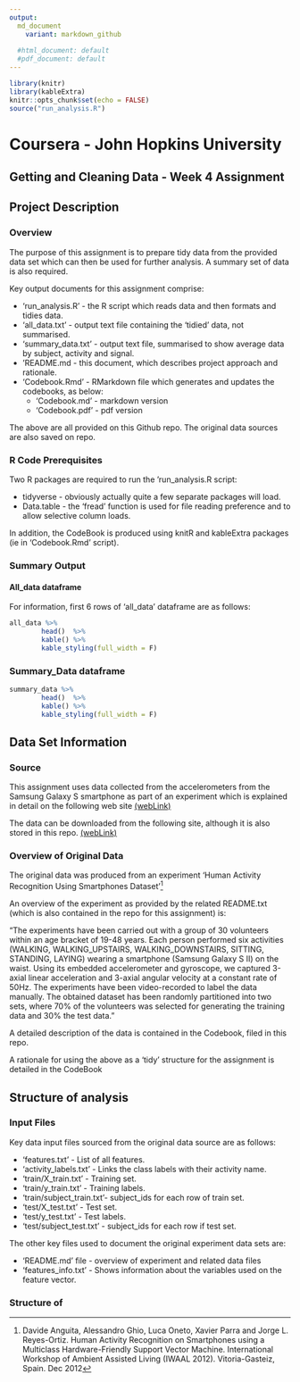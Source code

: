 ```yaml
---
output:
  md_document
    variant: markdown_github
  
  #html_document: default
  #pdf_document: default
---
```



```r
library(knitr)
library(kableExtra)
knitr::opts_chunk$set(echo = FALSE)
source("run_analysis.R")
```
# Coursera - John Hopkins University
## Getting and Cleaning Data - Week 4 Assignment

## Project Description

### Overview

The purpose of this assignment is to prepare tidy data from the provided data set which can then be used for further analysis. A summary set of data is also required.

Key output documents for this assignment comprise:

  * 'run_analysis.R'   - the R script which reads data and then formats and tidies data.
  * 'all_data.txt'     - output text file containing the 'tidied' data, not summarised.
  * 'summary_data.txt' - output text file, summarised to show average data by subject, activity and signal.
  * 'README.md         - this document, which describes project approach and rationale.
  * 'Codebook.Rmd'      - RMarkdown file which generates and updates the codebooks, as below:
    + 'Codebook.md'     - markdown version
    + 'Codebook.pdf'    - pdf version
  
 
The above are all provided on this Github repo. The original data sources are also saved on repo.

### R Code Prerequisites

Two R packages are required to run the 'run_analysis.R script:

  * tidyverse  - obviously actually quite a few separate packages will load.
  * Data.table - the 'fread' function is used for file reading preference and to allow selective column loads.

In addition, the CodeBook is produced using knitR and kableExtra packages (ie in 'Codebook.Rmd' script).

### Summary Output

#### All_data dataframe

For information, first 6 rows of 'all_data' dataframe are as follows:

```r
all_data %>%
        head()  %>%
        kable() %>%
        kable_styling(full_width = F)


```
### Summary_Data dataframe
 

```r
summary_data %>%
        head()  %>%
        kable() %>%
        kable_styling(full_width = F)


```


## Data Set Information

### Source

This assignment uses data collected from the accelerometers from the Samsung Galaxy S smartphone as part of an experiment which is explained in detail on the following web site [(webLink)](http://archive.ics.uci.edu/ml/datasets/Human+Activity+Recognition+Using+Smartphones)


The data can be downloaded from the following site, although it is also stored in this repo. [(webLink)](https://d396qusza40orc.cloudfront.net/getdata%2Fprojectfiles%2FUCI%20HAR%20Dataset.zip)

### Overview of Original Data

The original data was produced from an experiment 'Human Activity Recognition Using Smartphones Dataset'[^1] 

[^1]: Davide Anguita, Alessandro Ghio, Luca Oneto, Xavier Parra and Jorge L. Reyes-Ortiz. Human Activity Recognition on Smartphones using a Multiclass Hardware-Friendly Support Vector Machine. International Workshop of Ambient Assisted Living (IWAAL 2012). Vitoria-Gasteiz, Spain. Dec 2012


An overview of the experiment as provided by the related README.txt (which is also contained in the repo for this assignment) is:

"The experiments have been carried out with a group of 30 volunteers within an age bracket of 19-48 years. Each person performed six activities (WALKING, WALKING_UPSTAIRS, WALKING_DOWNSTAIRS, SITTING, STANDING, LAYING) wearing a smartphone (Samsung Galaxy S II) on the waist. Using its embedded accelerometer and gyroscope, we captured 3-axial linear acceleration and 3-axial angular velocity at a constant rate of 50Hz. The experiments have been video-recorded to label the data manually. The obtained dataset has been randomly partitioned into two sets, where 70% of the volunteers was selected for generating the training data and 30% the test data." 

A detailed description of the data is contained in the Codebook, filed in this repo. 

A rationale for using the above as a 'tidy' structure for the assignment is detailed in the CodeBook


## Structure of analysis

### Input Files

Key data input files sourced from the original data source are as follows:

 * 'features.txt'           - List of all features.
 * 'activity_labels.txt'    - Links the class labels with their activity name.
 * 'train/X_train.txt'      - Training set.
 * 'train/y_train.txt'      - Training labels.
 * 'train/subject_train.txt'- subject_ids for each row of train set.
 * 'test/X_test.txt'        - Test set.
 * 'test/y_test.txt'        - Test labels.
 * 'test/subject_test.txt'  - subject_ids for each row if test set.
 

The other key files used to document the original experiment data sets are:

 * 'README.md' file      - overview of experiment and related data files
 * 'features_info.txt'   - Shows information about the variables used on the feature vector. 
 
### Structure of
 
